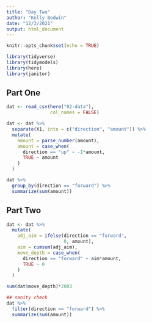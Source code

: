 ```yaml
---
title: "Day Two"
author: "Kelly Bodwin"
date: "12/3/2021"
output: html_document
---
```


```r
knitr::opts_chunk$set(echo = TRUE)
```

```r
library(tidyverse)
library(tidymodels)
library(here)
library(janitor)
```

## Part One

```r
dat <- read_csv(here("02-data"),
                col_names = FALSE)
```
```r
dat <- dat %>%
  separate(X1, into = c("direction", "amount")) %>%
  mutate(
    amount = parse_number(amount),
    amount = case_when(
      direction == "up" ~ -1*amount,
      TRUE ~ amount
    )
  )

dat %>%
  group_by(direction == "forward") %>%
  summarize(sum(amount))


```

## Part Two

```r
dat <- dat %>%
  mutate(
    adj_aim = ifelse(direction == "forward",
                     0, amount),
    aim = cumsum(adj_aim),
    move_depth = case_when(
      direction == "forward" ~ aim*amount,
      TRUE ~ 0
    )
  )

sum(dat$move_depth)*2003

## sanity check
dat %>%
  filter(direction == "forward") %>%
  summarize(sum(amount))
```

